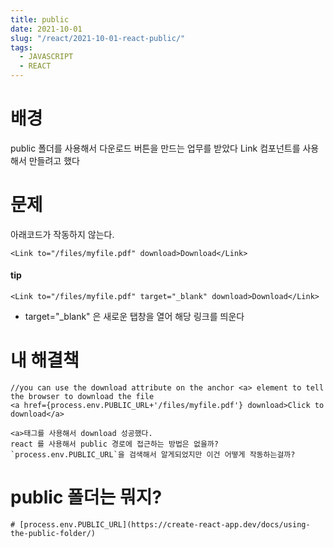 ```yaml
---
title: public
date: 2021-10-01
slug: "/react/2021-10-01-react-public/"
tags:
  - JAVASCRIPT
  - REACT
---
```


# 배경

 public 폴더를 사용해서 다운로드 버튼을 만드는 업무를 받았다
 Link 컴포넌트를 사용해서 만들려고 했다

 # 문제
 아래코드가 작동하지 않는다.


 ```
 <Link to="/files/myfile.pdf" download>Download</Link>
 ```
#### tip

```
<Link to="/files/myfile.pdf" target="_blank" download>Download</Link>
```
* target="_blank" 은 새로운 탭창을 열어 해당 링크를 띄운다

# 내 해결책
```
//you can use the download attribute on the anchor <a> element to tell the browser to download the file
<a href={process.env.PUBLIC_URL+'/files/myfile.pdf'} download>Click to download</a>

<a>태그를 사용해서 download 성공했다.
react 를 사용해서 public 경로에 접근하는 방법은 없을까?
`process.env.PUBLIC_URL`을 검색해서 알게되었지만 이건 어떻게 작동하는걸까?
```
# public 폴더는 뭐지?
```
# [process.env.PUBLIC_URL](https://create-react-app.dev/docs/using-the-public-folder/)

```

